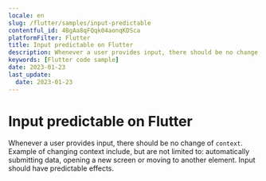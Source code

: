 ```yaml
---
locale: en
slug: /flutter/samples/input-predictable
contentful_id: 4BgAa8qFQqk04aonqKDSca
platformFilter: Flutter
title: Input predictable on Flutter
description: Whenever a user provides input, there should be no change of context.
keywords: [Flutter code sample]
date: 2023-01-23
last_update:
  date: 2023-01-23
---
```


# Input predictable on Flutter

Whenever a user provides input, there should be no change of `context`. Example of changing context include, but are not limited to: automatically submitting data, opening a new screen or moving to another element. Input should have predictable effects.

<CodeSample id="input-predictable" locale="en" platform="flutter"/>
